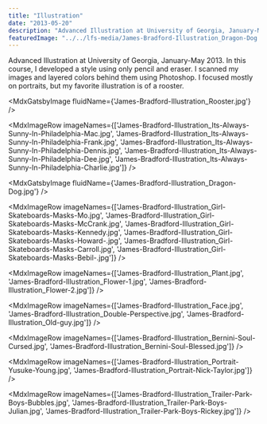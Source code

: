 ```yaml
---
title: "Illustration"
date: "2013-05-20"
description: "Advanced Illustration at University of Georgia, January-May 2013. In this course, I developed a style using only pencil and eraser. I scanned my images and layered colors behind them using Photoshop. I focused mostly on portraits, but my favorite illustration is of a rooster."
featuredImage: "../../lfs-media/James-Bradford-Illustration_Dragon-Dog.jpg"
---
```



Advanced Illustration at University of Georgia, January-May 2013. In this course, I developed a style using only pencil and eraser. I scanned my images and layered colors behind them using Photoshop. I focused mostly on portraits, but my favorite illustration is of a rooster.

<MdxGatsbyImage fluidName={'James-Bradford-Illustration_Rooster.jpg'} />

<MdxImageRow imageNames={['James-Bradford-Illustration_Its-Always-Sunny-In-Philadelphia-Mac.jpg', 'James-Bradford-Illustration_Its-Always-Sunny-In-Philadelphia-Frank.jpg', 'James-Bradford-Illustration_Its-Always-Sunny-In-Philadelphia-Dennis.jpg', 'James-Bradford-Illustration_Its-Always-Sunny-In-Philadelphia-Dee.jpg', 'James-Bradford-Illustration_Its-Always-Sunny-In-Philadelphia-Charlie.jpg']} />

<MdxGatsbyImage fluidName={'James-Bradford-Illustration_Dragon-Dog.jpg'} />

<MdxImageRow imageNames={['James-Bradford-Illustration_Girl-Skateboards-Masks-Mo.jpg', 'James-Bradford-Illustration_Girl-Skateboards-Masks-McCrank.jpg', 'James-Bradford-Illustration_Girl-Skateboards-Masks-Kennedy.jpg', 'James-Bradford-Illustration_Girl-Skateboards-Masks-Howard-.jpg', 'James-Bradford-Illustration_Girl-Skateboards-Masks-Carroll.jpg', 'James-Bradford-Illustration_Girl-Skateboards-Masks-Bebil-.jpg']} />

<MdxImageRow imageNames={['James-Bradford-Illustration_Plant.jpg', 'James-Bradford-Illustration_Flower-1.jpg', 'James-Bradford-Illustration_Flower-2.jpg']} />

<MdxImageRow imageNames={['James-Bradford-Illustration_Face.jpg', 'James-Bradford-Illustration_Double-Perspective.jpg', 'James-Bradford-Illustration_Old-guy.jpg']} />

<MdxImageRow imageNames={['James-Bradford-Illustration_Bernini-Soul-Cursed.jpg', 'James-Bradford-Illustration_Bernini-Soul-Blessed.jpg']} />

<MdxImageRow imageNames={['James-Bradford-Illustration_Portrait-Yusuke-Young.jpg', 'James-Bradford-Illustration_Portrait-Nick-Taylor.jpg']} />

<MdxImageRow imageNames={['James-Bradford-Illustration_Trailer-Park-Boys-Bubbles.jpg', 'James-Bradford-Illustration_Trailer-Park-Boys-Julian.jpg', 'James-Bradford-Illustration_Trailer-Park-Boys-Rickey.jpg']} />

